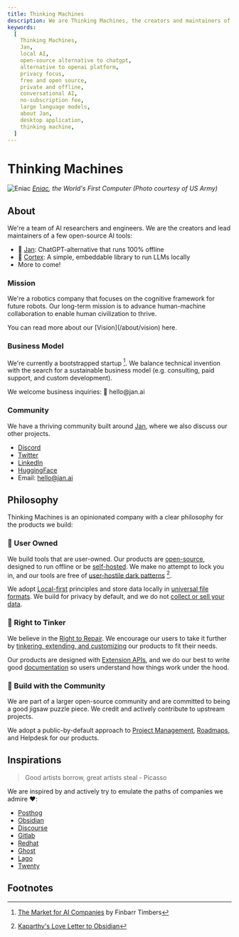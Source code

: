 ```yaml
---
title: Thinking Machines
description: We are Thinking Machines, the creators and maintainers of Jan, Cortex and other tools.
keywords:
  [
    Thinking Machines,
    Jan,
    local AI,
    open-source alternative to chatgpt,
    alternative to openai platform,
    privacy focus,
    free and open source,
    private and offline,
    conversational AI,
    no-subscription fee,
    large language models,
    about Jan,
    desktop application,
    thinking machine,
  ]
---
```



# Thinking Machines 

![Eniac](./_assets/eniac.jpeg)
_[Eniac](https://www.computerhistory.org/revolution/birth-of-the-computer/4/78), the World's First Computer (Photo courtesy of US Army)_

## About 

We're a team of AI researchers and engineers. We are the creators and lead maintainers of a few open-source AI tools: 

- 👋 [Jan](https://jan.ai): ChatGPT-alternative that runs 100% offline
- 🤖 [Cortex](/cortex): A simple, embeddable library to run LLMs locally
- More to come! 

### Mission

We're a robotics company that focuses on the cognitive framework for future robots. Our long-term mission is to advance human-machine collaboration to enable human civilization to thrive.

<Callout>
You can read more about our [Vision](/about/vision) here. 
</Callout>

### Business Model

We're currently a bootstrapped startup [^2]. We balance technical invention with the search for a sustainable business model (e.g. consulting, paid support, and custom development).

<Callout>
We welcome business inquiries: 👋 hello@jan.ai 
</Callout>

### Community

We have a thriving community built around [Jan](../docs), where we also discuss our other projects.  

- [Discord](https://discord.gg/AAGQNpJQtH)
- [Twitter](https://twitter.com/janframework)
- [LinkedIn](http://linkedin.com/company/janframework/)
- [HuggingFace](https://huggingface.co/janhq)
- Email: hello@jan.ai

## Philosophy

Thinking Machines is an opinionated company with a clear philosophy for the products we build: 

### 🔑 User Owned

We build tools that are user-owned. Our products are [open-source](https://en.wikipedia.org/wiki/Open_source), designed to run offline or be [self-hosted](https://www.reddit.com/r/selfhosted/). We make no attempt to lock you in, and our tools are free of [user-hostile dark patterns](https://twitter.com/karpathy/status/1761467904737067456?t=yGoUuKC9LsNGJxSAKv3Ubg) [^1].

We adopt [Local-first](https://www.inkandswitch.com/local-first/) principles and store data locally in [universal file formats](https://stephango.com/file-over-app). We build for privacy by default, and we do not [collect or sell your data](/privacy). 

### 🔧 Right to Tinker

We believe in the [Right to Repair](https://en.wikipedia.org/wiki/Right_to_repair). We encourage our users to take it further by [tinkering, extending, and customizing](https://www.popularmechanics.com/technology/gadgets/a4395/pm-remembers-steve-jobs-how-his-philosophy-changed-technology-6507117/) our products to fit their needs. 

Our products are designed with [Extension APIs](/docs/extensions), and we do our best to write good [documentation](/docs) so users understand how things work under the hood. 

### 👫 Build with the Community

We are part of a larger open-source community and are committed to being a good jigsaw puzzle piece. We credit and actively contribute to upstream projects. 

We adopt a public-by-default approach to [Project Management](https://github.com/orgs/janhq/projects/5), [Roadmaps](https://github.com/orgs/janhq/projects/5/views/31), and Helpdesk for our products. 

## Inspirations

> Good artists borrow, great artists steal - Picasso

We are inspired by and actively try to emulate the paths of companies we admire ❤️:

- [Posthog](https://posthog.com/handbook)
- [Obsidian](https://obsidian.md/)
- [Discourse](https://www.discourse.org/about)
- [Gitlab](https://handbook.gitlab.com/handbook/company/history/#2017-gitlab-storytime)
- [Redhat](https://www.redhat.com/en/about/development-model)
- [Ghost](https://ghost.org/docs/contributing/)
- [Lago](https://www.getlago.com/blog/open-source-licensing-and-why-lago-chose-agplv3)
- [Twenty](https://twenty.com/story)

## Footnotes

[^1]: [Kaparthy's Love Letter to Obsidian](https://twitter.com/karpathy/status/1761467904737067456?t=yGoUuKC9LsNGJxSAKv3Ubg)

[^2]: [The Market for AI Companies](https://www.artfintel.com/p/the-market-for-ai-companies) by Finbarr Timbers
